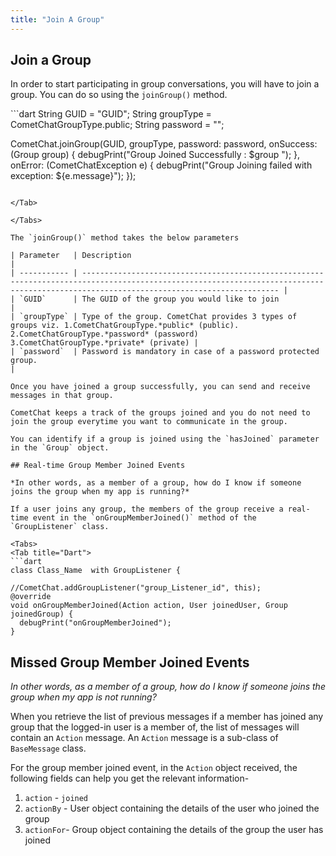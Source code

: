 ```yaml
---
title: "Join A Group"
---
```




## Join a Group

In order to start participating in group conversations, you will have to join a group. You can do so using the `joinGroup()` method.

<Tabs>
<Tab title="Dart">
```dart
String GUID = "GUID";
String groupType = CometChatGroupType.public;
String password = "";

CometChat.joinGroup(GUID, groupType, password: password,
                  onSuccess: (Group group) {
                    debugPrint("Group Joined Successfully : $group ");
                  }, onError: (CometChatException e) {
                    debugPrint("Group Joining failed with exception: ${e.message}");
  });
```

</Tab>

</Tabs>

The `joinGroup()` method takes the below parameters

| Parameter   | Description                                                                                                                                                                              |
| ----------- | ---------------------------------------------------------------------------------------------------------------------------------------------------------------------------------------- |
| `GUID`      | The GUID of the group you would like to join                                                                                                                                             |
| `groupType` | Type of the group. CometChat provides 3 types of groups viz. 1.CometChatGroupType.*public* (public). 2.CometChatGroupType.*password* (password) 3.CometChatGroupType.*private* (private) |
| `password`  | Password is mandatory in case of a password protected group.                                                                                                                             |

Once you have joined a group successfully, you can send and receive messages in that group.

CometChat keeps a track of the groups joined and you do not need to join the group everytime you want to communicate in the group.

You can identify if a group is joined using the `hasJoined` parameter in the `Group` object.

## Real-time Group Member Joined Events

*In other words, as a member of a group, how do I know if someone joins the group when my app is running?*

If a user joins any group, the members of the group receive a real-time event in the `onGroupMemberJoined()` method of the `GroupListener` class.

<Tabs>
<Tab title="Dart">
```dart
class Class_Name  with GroupListener {

//CometChat.addGroupListener("group_Listener_id", this);
@override
void onGroupMemberJoined(Action action, User joinedUser, Group joinedGroup) {
  debugPrint("onGroupMemberJoined");
}
```

</Tab>

</Tabs>

## Missed Group Member Joined Events

*In other words, as a member of a group, how do I know if someone joins the group when my app is not running?*

When you retrieve the list of previous messages if a member has joined any group that the logged-in user is a member of, the list of messages will contain an `Action` message. An `Action` message is a sub-class of `BaseMessage` class.

For the group member joined event, in the `Action` object received, the following fields can help you get the relevant information-

1. `action` - `joined`
2. `actionBy` - User object containing the details of the user who joined the group
3. `actionFor`- Group object containing the details of the group the user has joined
